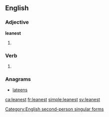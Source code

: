 ==English==

===Adjective===
'''leanest'''

# {{en-superlative of|lean}}

===Verb===
{{en-verb form}}

# {{context|archaic|lang=en}} {{form of|Second-person singular simple present form|lean|lang=en}}
[[Category:English second-person singular forms]]

===Anagrams===
* [[lateens#English|lateens]]

[[ca:leanest]]
[[fr:leanest]]
[[simple:leanest]]
[[sv:leanest]]
